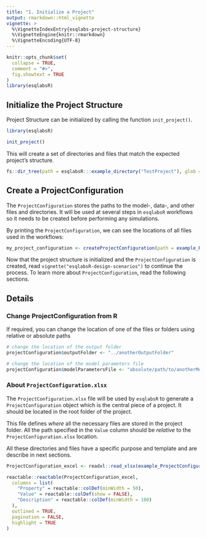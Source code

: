 ```yaml
---
title: "1. Initialize a Project"
output: rmarkdown::html_vignette
vignette: >
  %\VignetteIndexEntry{esqlabs-project-structure}
  %\VignetteEngine{knitr::rmarkdown}
  %\VignetteEncoding{UTF-8}
---
```


```r
knitr::opts_chunk$set(
  collapse = TRUE,
  comment = "#>",
  fig.showtext = TRUE
)
library(esqlabsR)
```


## Initialize the Project Structure

Project Structure can be initialized by calling the function `init_project()`.

```r
library(esqlabsR)

init_project()
```

This will create a set of directories and files that match the expected project's 
structure.


```r
fs::dir_tree(path = esqlabsR:::example_directory("TestProject"), glob = "*.md|*.R", invert = TRUE)
```
## Create a ProjectConfiguration

The `ProjectConfiguration` stores the paths to the model-, data-, and other files
and directories. It will be used at several steps in `esqlabsR` workflows so it 
needs to be created before performing any simulations.

By printing the `ProjectConfiguration`, we can see the locations of all files 
used in the workflows:

```r
my_project_configuration <- createProjectConfiguration(path = example_ProjectConfiguration())
```

Now that the project structure is initialized and the `ProjectConfiguration` is 
created, read `vignette("esqlabsR-design-scenarios")` to continue the process.
To learn more about `ProjectConfiguration`, read the following sections.

## Details

### Change ProjectConfiguration from R

If required, you can change the location of one of the files or folders using relative or absolute paths

```r
# change the location of the output folder
projectConfiguration$outputFolder <- "../anotherOutputFolder"

# change the location of the model parameters file
projectConfiguration$modelParametersFile <- "absolute/path/to/anotherModelParameters.xlsx"
```


### About `ProjectConfiguration.xlsx`

The `ProjectConfiguration.xlsx` file will be used by `esqlabsR` to generate a
`ProjectConfiguration` object which is the central piece of a project. It should 
be located in the root folder of the project.

This file defines *where* all the necessary files are stored in the project 
folder. All the path specified in the `Value` column should be *relative* to the
`ProjectConfiguration.xlsx` location.

All these directories and files have a specific purpose and template and are 
describe in next sections.

```r
ProjectConfiguration_excel <- readxl::read_xlsx(example_ProjectConfiguration())

reactable::reactable(ProjectConfiguration_excel,
  columns = list(
    "Property" = reactable::colDef(minWidth = 50),
    "Value" = reactable::colDef(show = FALSE),
    "Description" = reactable::colDef(minWidth = 100)
  ),
  outlined = TRUE,
  pagination = FALSE,
  highlight = TRUE
)
```


<!-- #### `Data/` -->
<!-- The `Data/` folder should contain all the Excel files with observed experimental  -->
<!-- data. -->

<!-- #### `Models/` -->
<!-- The `Models/` folder should contain all the `.pkml` files generated with the  -->
<!-- OSPS suite. -->

<!-- #### `Parameters/` -->
<!-- The `Parameters/` folder contains all the main Excel templates that serve as  -->
<!-- inputs to parameterize the simulations, plot outputs *etc.* -->

<!-- #### `Results/` -->
<!-- The `Results/` is where Figures and SimulationResults outputs generated by -->
<!-- `esqlabsR` will be written by default. -->

